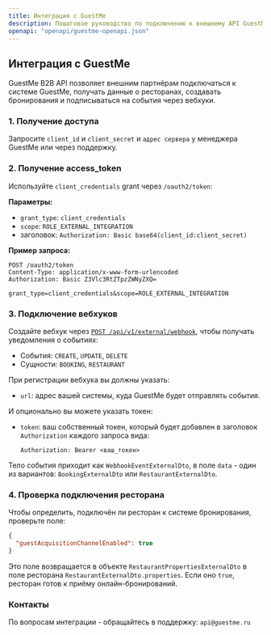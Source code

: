 ```yaml
---
title: Интеграция с GuestMe
description: Пошаговое руководство по подключению к внешнему API GuestMe
openapi: "openapi/guestme-openapi.json"
---
```



## Интеграция с GuestMe

GuestMe B2B API позволяет внешним партнёрам подключаться к системе GuestMe, получать данные о ресторанах, создавать бронирования и подписываться на события через вебхуки.

### 1. Получение доступа

Запросите `client_id` и `client_secret` и `адрес сервера` у менеджера GuestMe или через поддержку.

### 2. Получение access_token

Используйте `client_credentials` grant через `/oauth2/token`:

**Параметры:**

- `grant_type`: `client_credentials`
- `scope`: `ROLE_EXTERNAL_INTEGRATION`
- заголовок: `Authorization: Basic base64(client_id:client_secret)`

**Пример запроса:**
```
POST /oauth2/token
Content-Type: application/x-www-form-urlencoded
Authorization: Basic Z3Vlc3RtZTpzZWNyZXQ=

grant_type=client_credentials&scope=ROLE_EXTERNAL_INTEGRATION
```

### 3. Подключение вебхуков

Создайте вебхук через [`POST /api/v1/external/webhook`](#post-/api/v1/external/webhook), чтобы получать уведомления о событиях:

- События: `CREATE`, `UPDATE`, `DELETE`
- Сущности: `BOOKING`, `RESTAURANT`

При регистрации вебхука вы должны указать:

- `url`: адрес вашей системы, куда GuestMe будет отправлять события.

И опционально вы можете указать токен:
- `token`: ваш собственный токен, который будет добавлен в заголовок `Authorization` каждого запроса вида:
  ```
  Authorization: Bearer <ваш_токен>
  ```

Тело события приходит как `WebhookEventExternalDto`, в поле `data` - один из вариантов: `BookingExternalDto` или `RestaurantExternalDto`.

### 4. Проверка подключения ресторана

Чтобы определить, подключён ли ресторан к системе бронирования, проверьте поле:

```json
{
  "guestAcquisitionChannelEnabled": true
}
```

Это поле возвращается в объекте `RestaurantPropertiesExternalDto` в поле ресторана `RestaurantExternalDto.properties`. Если оно `true`, ресторан готов к приёму онлайн-бронирований.

### Контакты

По вопросам интеграции - обращайтесь в поддержку: `api@guestme.ru`
